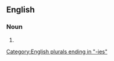 ==English==

===Noun===
{{head|en|noun form}}

# {{plural of|en|telicity}}

[[Category:English plurals ending in "-ies"]]